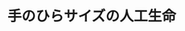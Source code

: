 ﻿---
title: "手のひらサイズの人工生命"
category: "生命理工学院"
vol: 88
interviewee: "田川 陽一"
url: "http://www.tagawa-lab.bio.titech.ac.jp/index.html"
tags: ["生命","人工生命","哺乳類","生体","細胞"]
pdf: "88-2-tagawa.pdf"
career: ""
preface: "私たち哺乳類は様々な器官が複雑に絡み合ってできている。これらが合わさった組織を指先に乗るくら いまでに小型化して再現できれば、世界で最もコンパクトな生体器官のモデルになるのではないか。その ような考えから、同一細胞種から分化した代謝器官を１つのチップに収めることに成功したのがここ田川 研究室である。先生がどのようにしてこれを成功させ、その後どう研究を発展させているのか紹介しよう。"
---
